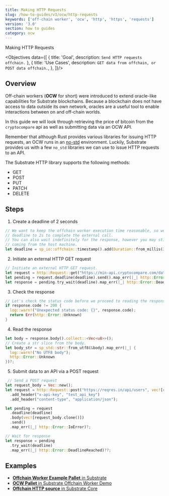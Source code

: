 ```yaml
---
title: Making HTTP Requests
slug: /how-to-guides/v3/ocw/http-requests
keywords: ['off-chain worker', 'ocw', 'http', 'https', 'requests']
version: '3.0'
section: how to guides
category: ocw
---
```


Making HTTP Requests

<Objectives data={[
  {
    title: 'Goal',
    description: `Send HTTP requests offchain.`
  },
  {
    title: 'Use Cases',
    description: `GET data from offchain, or POST data offchain.`,
  },
]}/>

## Overview

Off-chain workers (**OCW** for short) were introduced to extend oracle-like capabilities for Substrate blockchains.
Because a blockchain does not have access to data outside its own network, oracles are a useful tool to enable interactions between on and off-chain worlds.

In this guide we will look through retrieving the price of bitcoin from the `cryptocompare` api as well as submitting data via an OCW API.

Remember that although Rust provides various libraries for issuing HTTP requests, an OCW runs in an [no-std](https://docs.rust-embedded.org/book/intro/no-std.html) environment.
Luckily, Substrate provides us with a few `no_std` libraries we can use to issue HTTP requests to an API. 

The Substrate HTTP library supports the following methods:
- GET
- POST
- PUT
- PATCH
- DELETE

## Steps

1. Create a deadline of 2 seconds

  ```rust
  // We want to keep the offchain worker execution time reasonable, so we set a hard-coded
  // deadline to 2s to complete the external call.
  // You can also wait indefinitely for the response, however you may still get a timeout
  // coming from the host machine.
  let deadline = sp_io::offchain::timestamp().add(Duration::from_millis(2_000));
  ```

2. Initiate an external HTTP GET request

  ```rust
  // Initiate an external HTTP GET request.
  let request = http::Request::get("https://min-api.cryptocompare.com/data/price?fsym=BTC&tsyms=USD");
  let pending = request.deadline(deadline).send().map_err(|_| http::Error::IoError)?;
  let response = pending.try_wait(deadline).map_err(|_| http::Error::DeadlineReached)??;
  ```

3. Check the response

  ```rust
  // Let's check the status code before we proceed to reading the response.
  if response.code != 200 {
    log::warn!("Unexpected status code: {}", response.code);
    return Err(http::Error::Unknown)
  }
  ```

4. Read the response

  ```rust
  let body = response.body().collect::<Vec<u8>>();
  // Create a str slice from the body.
  let body_str = sp_std::str::from_utf8(&body).map_err(|_| {
    log::warn!("No UTF8 body");
    http::Error::Unknown
  })?;
  ```

5. Submit data to an API via a POST request

  ```rust
   // Send a POST request
  let request_body = Vec::new();
  let request = http::Request::post("https://reqres.in/api/users", vec![request_body.clone()])
    .add_header("x-api-key", "test_api_key")
    .add_header("content-type", "application/json");

  let pending = request
    .deadline(deadline)
    .body(vec![request_body.clone()])
    .send()
    .map_err(|_| http::Error::IoError)?;

  // Wait for response
  let response = pending
    .try_wait(deadline)
    .map_err(|_| http::Error::DeadlineReached)??;
  ```

## Examples

- [**Offchain Worker Example Pallet** in Substrate](https://github.com/paritytech/substrate/blob/polkadot-v0.9.17/frame/examples/offchain-worker/src/lib.rs#L571-L625)
- [**OCW Pallet** in Substrate Offchain Worker Demo](https://github.com/jimmychu0807/substrate-offchain-worker-demo/blob/master/pallets/ocw/src/lib.rs#L363-#L401)
- [**Offchain HTTP source** in Substrate Core](https://github.com/paritytech/substrate/blob/master/primitives/runtime/src/offchain/http.rs#L63-L76)
